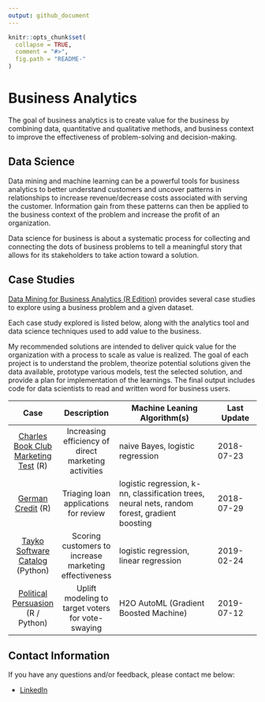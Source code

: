 ```yaml
---
output: github_document
---
```


<!-- README.md is generated from README.Rmd. Please edit that file -->

```r
knitr::opts_chunk$set(
  collapse = TRUE,
  comment = "#>",
  fig.path = "README-"
)
```

# Business Analytics

The goal of business analytics is to create value for the business by combining data, quantitative and qualitative methods, and business context to improve the effectiveness of problem-solving and decision-making. 

## Data Science

Data mining and machine learning can be a powerful tools for business analytics to better understand customers and uncover patterns in relationships to increase revenue/decrease costs associated with serving the customer. Information gain from these patterns can then be applied to the business context of the problem and increase the profit of an organization. 

Data science for business is about a systematic process for collecting and connecting the dots of business problems to tell a meaningful story that allows for its stakeholders to take action toward a solution.

## Case Studies

[Data Mining for Business Analytics (R Edition)](http://www.dataminingbook.com/) provides several case studies to explore using a business problem and a given dataset. 

Each case study explored is listed below, along with the analytics tool and data science techniques used to add value to the business. 

My recommended solutions are intended to deliver quick value for the organization with a process to scale as value is realized. The goal of each project is to understand the problem, theorize potential solutions given the data available, prototype various models, test the selected solution, and provide a plan for implementation of the learnings. The final output includes code for data scientists to read and written word for business users. 


|  Case  | Description | Machine Leaning Algorithm(s) | Last Update
| :----: | :---------: | ---------------------------- | -----------
| [Charles Book Club Marketing Test](https://github.com/bclark86/business-analytics/blob/master/CharlesBookClub/CharlesBookClub.md) (R) | Increasing efficiency of direct marketing activities | naive Bayes, logistic regression | 2018-07-23
| [German Credit](https://github.com/bclark86/business-analytics/blob/master/GermanCredit/GermanCredit.md) (R) | Triaging loan applications for review | logistic regression, k-nn, classification trees, neural nets, random forest, gradient boosting | 2018-07-29
| [Tayko Software Catalog](https://github.com/bclark86/business-analytics/blob/master/TakyoSoftwareCataloger/takyo.ipynb) (Python) | Scoring customers to increase marketing effectiveness | logistic regression, linear regression | 2019-02-24
| [Political Persuasion](http://htmlpreview.github.io/?https://github.com/bclark86/business-analytics/blob/master/PoliticalPersuasion/PoliticalPersuasion_BSPF.html) (R / Python) | Uplift modeling to target voters for vote-swaying | H2O AutoML (Gradient Boosted Machine) | 2019-07-12

## Contact Information

If you have any questions and/or feedback, please contact me below:

  * [LinkedIn](https://www.linkedin.com/in/bryan-clark-b38470b/)
